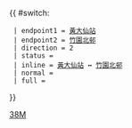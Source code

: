 {{ #switch: {{{format|}}}
  | endpoint1 = [[黃大仙站]]
  | endpoint2 = [[竹園北邨]]
  | direction = 2
  | status = 
  | inline = [[黃大仙站]] ↔ [[竹園北邨]]
  | normal =
  | full =
}}<noinclude>[[Category:九龍專線小巴路線模板|38M]]</noinclude>